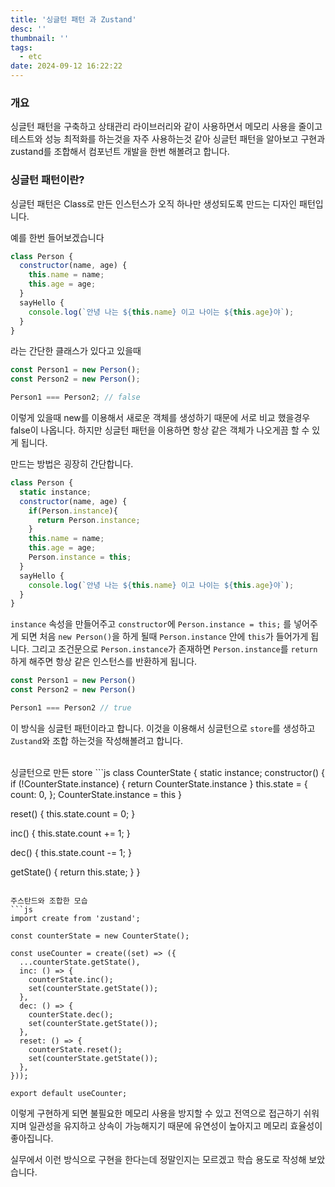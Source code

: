 ```yaml
---
title: '싱글턴 패턴 과 Zustand'
desc: ''
thumbnail: ''
tags:
  - etc
date: 2024-09-12 16:22:22
---
```


### 개요
싱글턴 패턴을 구축하고 상태관리 라이브러리와 같이 사용하면서 메모리 사용을 줄이고 테스트와 성능 최적화를 하는것을 자주 사용하는것 같아
싱글턴 패턴을 알아보고 구현과 zustand를 조합해서 컴포넌트 개발을 한번 해볼려고 합니다.


### 싱글턴 패턴이란?
싱글턴 패턴은 Class로 만든 인스턴스가 오직 하나만 생성되도록 만드는 디자인 패턴입니다.

예를 한번 들어보겠습니다
```js
class Person {
  constructor(name, age) {
    this.name = name;
    this.age = age;
  }
  sayHello {
    console.log(`안녕 나는 ${this.name} 이고 나이는 ${this.age}야`);
  }
}
```
라는 간단한 클래스가 있다고 있을때

```js
const Person1 = new Person();
const Person2 = new Person();

Person1 === Person2; // false
```
이렇게 있을때 new를 이용해서 새로운 객체를 생성하기 때문에 서로 비교 했을경우 false이 나옵니다.
하지만 싱글턴 패턴을 이용하면 항상 같은 객체가 나오게끔 할 수 있게 됩니다.

만드는 방법은 굉장히 간단합니다.

```js
class Person {
  static instance;
  constructor(name, age) {
    if(Person.instance){
      return Person.instance;
    }
    this.name = name;
    this.age = age;
    Person.instance = this;
  }
  sayHello {
    console.log(`안녕 나는 ${this.name} 이고 나이는 ${this.age}야`);
  }
}
```
`instance` 속성을 만들어주고 `constructor`에 `Person.instance = this;` 를 넣어주게 되면 처음 `new Person()`을 하게 될때 `Person.instance` 안에 `this`가 들어가게 됩니다.
그리고 조건문으로 `Person.instance`가 존재하면 `Person.instance`를 `return` 하게 해주면 항상 같은 인스턴스를 반환하게 됩니다.


```js
const Person1 = new Person()
const Person2 = new Person()

Person1 === Person2 // true
```

이 방식을 싱글턴 패턴이라고 합니다.
이것을 이용해서 싱글턴으로 `store`를 생성하고 `Zustand`와 조합 하는것을 작성해볼려고 합니다.

<br/>
싱글턴으로 만든 store
```js
class CounterState {
  static instance;
  constructor() {
    if (!CounterState.instance) {
      return CounterState.instance
    }
    this.state = {
      count: 0,
    };
    CounterState.instance = this
  }

  reset() {
    this.state.count = 0;
  }

  inc() {
    this.state.count += 1;
  }

  dec() {
    this.state.count -= 1;
  }

  getState() {
    return this.state;
  }
}
```

주스탄드와 조합한 모습
```js
import create from 'zustand';

const counterState = new CounterState();

const useCounter = create((set) => ({
  ...counterState.getState(),
  inc: () => {
    counterState.inc();
    set(counterState.getState());
  },
  dec: () => {
    counterState.dec();
    set(counterState.getState());
  },
  reset: () => {
    counterState.reset();
    set(counterState.getState());
  },
}));

export default useCounter;
```

이렇게 구현하게 되면 불필요한 메모리 사용을 방지할 수 있고 전역으로 접근하기 쉬워지며 일관성을 유지하고
상속이 가능해지기 때문에 유연성이 높아지고 메모리 효율성이 좋아집니다.

실무에서 이런 방식으로 구현을 한다는데 정말인지는 모르겠고 학습 용도로 작성해 보았습니다.